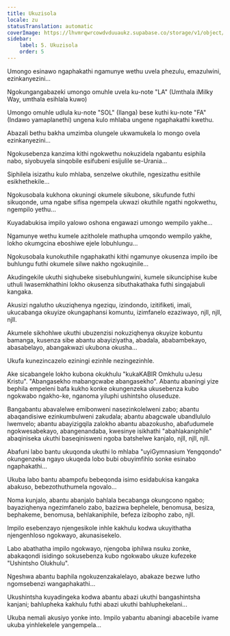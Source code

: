 ```yaml
---
title: Ukuzisola
locale: zu
statusTranslation: automatic
coverImage: https://lhvmrqwrcowdvduuaukz.supabase.co/storage/v1/object/public/strapi-uploads/small_cover-tratado-de-psicologia-revolucionaria.webp-5e15e1cec4e0ebebcde5d7fc7565d8fd.webp
sidebar:
    label: 5. Ukuzisola
    order: 5
---
```

Umongo esinawo ngaphakathi ngamunye wethu uvela phezulu, emazulwini, ezinkanyezini...

Ngokungangabazeki umongo omuhle uvela ku-note "LA" (Umthala iMilky Way, umthala esihlala kuwo)

Umongo omuhle udlula ku-note "SOL" (Ilanga) bese kuthi ku-note "FA" (Indawo yamaplanethi) ungena kulo mhlaba ungene ngaphakathi kwethu.

Abazali bethu bakha umzimba olungele ukwamukela lo mongo ovela ezinkanyezini...

Ngokusebenza kanzima kithi ngokwethu nokuzidela ngabantu esiphila nabo, siyobuyela sinqobile esifubeni esijulile se-Urania...

Siphilela isizathu kulo mhlaba, senzelwe okuthile, ngesizathu esithile esikhethekile...

Ngokusobala kukhona okuningi okumele sikubone, sikufunde futhi sikuqonde, uma ngabe sifisa ngempela ukwazi okuthile ngathi ngokwethu, ngempilo yethu...

Kuyadabukisa impilo yalowo oshona engawazi umongo wempilo yakhe...

Ngamunye wethu kumele azitholele mathupha umqondo wempilo yakhe, lokho okumgcina eboshiwe ejele lobuhlungu...

Ngokusobala kunokuthile ngaphakathi kithi ngamunye okusenza impilo ibe buhlungu futhi okumele silwe nakho ngokuqinile...

Akudingekile ukuthi siqhubeke sisebuhlungwini, kumele sikunciphise kube uthuli lwasemkhathini lokho okusenza sibuthakathaka futhi singajabuli kangaka.

Akusizi ngalutho ukuziqhenya ngeziqu, izindondo, izitifiketi, imali, ukucabanga okuyize okungaphansi komuntu, izimfanelo ezaziwayo, njll, njll, njll.

Akumele sikhohlwe ukuthi ubuzenzisi nokuziqhenya okuyize kobuntu bamanga, kusenza sibe abantu abayiziyatha, abadala, ababambekayo, abasabelayo, abangakwazi ukubona okusha...

Ukufa kunezincazelo eziningi ezinhle nezingezinhle.

Ake sicabangele lokho kubona okukhulu "kukaKABIR Omkhulu uJesu Kristu". "Abangasekho mabangcwabe abangasekho". Abantu abaningi yize bephila empeleni bafa kukho konke okungenzeka ukusebenza kubo ngokwabo ngakho-ke, nganoma yiluphi ushintsho oluseduze.

Bangabantu abavalelwe emibonweni nasezinkolelweni zabo; abantu abaqandisiwe ezinkumbulweni zakudala; abantu abagcwale ubandlululo lwemvelo; abantu abayizigqila zalokho abantu abazokusho, abafudumele ngokwesabekayo, abangenandaba, kwesinye isikhathi "abahlakaniphile" abaqiniseka ukuthi baseqinisweni ngoba batshelwe kanjalo, njll, njll, njll.

Abafuni labo bantu ukuqonda ukuthi lo mhlaba "uyiGymnasium Yengqondo" okungenzeka ngayo ukuqeda lobo bubi obuyimfihlo sonke esinabo ngaphakathi...

Ukuba labo bantu abampofu bebeqonda isimo esidabukisa kangaka abakuso, bebezothuthumela ngovalo...

Noma kunjalo, abantu abanjalo bahlala becabanga okungcono ngabo; bayaziqhenya ngezimfanelo zabo, bazizwa bephelele, benomusa, besiza, bephakeme, benomusa, behlakaniphile, befeza izibopho zabo, njll.

Impilo esebenzayo njengesikole inhle kakhulu kodwa ukuyithatha njengenhloso ngokwayo, akunasisekelo.

Labo abathatha impilo ngokwayo, njengoba iphilwa nsuku zonke, abakaqondi isidingo sokusebenza kubo ngokwabo ukuze kufezeke "Ushintsho Olukhulu".

Ngeshwa abantu baphila ngokuzenzakalelayo, abakaze bezwe lutho ngomsebenzi wangaphakathi...

Ukushintsha kuyadingeka kodwa abantu abazi ukuthi bangashintsha kanjani; bahlupheka kakhulu futhi abazi ukuthi bahluphekelani...

Ukuba nemali akusiyo yonke into. Impilo yabantu abaningi abacebile ivame ukuba yinhlekelele yangempela...

